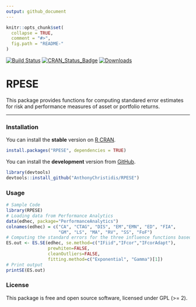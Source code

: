```yaml
---
output: github_document
---
```


```r
knitr::opts_chunk$set(
  collapse = TRUE,
  comment = "#>",
  fig.path = "README-"
)
```

[![Build Status](https://travis-ci.com/AnthonyChristidis/RPESE.svg?branch=master)](https://travis-ci.com/AnthonyChristidis/RPESE) [![CRAN\_Status\_Badge](http://www.r-pkg.org/badges/version/RPESE)](https://cran.r-project.org/package=RPESE) [![Downloads](http://cranlogs.r-pkg.org/badges/RPESE)](https://cran.r-project.org/package=RPESE)

RPESE
==========

This package provides functions for computing standared error estimates for risk and performance measures of asset or portfolio returns.

------------------------------------------------------------------------

### Installation

You can install the **stable** version on [R CRAN](https://cran.r-project.org/package=RPESE).

```r
install.packages("RPESE", dependencies = TRUE)
```

You can install the **development** version from [GitHub](https://github.com/AnthonyChristidis/RPESE).

``` r
library(devtools)
devtools::install_github("AnthonyChristidis/RPESE")
```

### Usage

``` r
# Sample Code
library(RPESE)
# Loading data from Performance Analytics
data(edhec, package="PerformanceAnalytics")
colnames(edhec) = c("CA", "CTAG", "DIS", "EM","EMN", "ED", "FIA",
                    "GM", "LS", "MA", "RV", "SS", "FoF")
# Computing the standard errors for the three influence functions based approaches
ES.out <- ES.SE(edhec, se.method=c("IFiid","IFcor","IFcorAdapt"),
                prewhiten=FALSE, 
                cleanOutliers=FALSE, 
                fitting.method=c("Exponential", "Gamma")[1])
# Print output
printSE(ES.out)
```

### License

This package is free and open source software, licensed under GPL (&gt;= 2).
